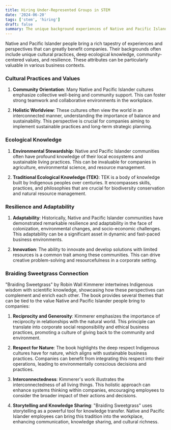 ```yaml
---
title: Hiring Under-Represented Groups in STEM
date: '2024-06-20'
tags: ['stem', 'hiring']
draft: false
summary: The unique background experiences of Native and Pacific Islander people can significantly benefit companies by introducing diverse perspectives, fostering sustainability, and promoting resilience and adaptability. "Braiding Sweetgrass" provides a compelling framework to understand and appreciate these contributions, highlighting how Indigenous wisdom can complement and enhance modern business practices. Integrating these values and knowledge systems can lead to more innovative, sustainable, and ethically grounded organizations.
---
```


Native and Pacific Islander people bring a rich tapestry of experiences and perspectives that can greatly benefit companies. Their backgrounds often include unique cultural practices, deep ecological knowledge, community-centered values, and resilience. These attributes can be particularly valuable in various business contexts.

### Cultural Practices and Values

1. **Community Orientation**: Many Native and Pacific Islander cultures emphasize collective well-being and community support. This can foster strong teamwork and collaborative environments in the workplace.

2. **Holistic Worldview**: These cultures often view the world in an interconnected manner, understanding the importance of balance and sustainability. This perspective is crucial for companies aiming to implement sustainable practices and long-term strategic planning.

### Ecological Knowledge

1. **Environmental Stewardship**: Native and Pacific Islander communities often have profound knowledge of their local ecosystems and sustainable living practices. This can be invaluable for companies in agriculture, environmental science, and resource management.

2. **Traditional Ecological Knowledge (TEK)**: TEK is a body of knowledge built by Indigenous peoples over centuries. It encompasses skills, practices, and philosophies that are crucial for biodiversity conservation and natural resource management.

### Resilience and Adaptability

1. **Adaptability**: Historically, Native and Pacific Islander communities have demonstrated remarkable resilience and adaptability in the face of colonization, environmental changes, and socio-economic challenges. This adaptability can be a significant asset in dynamic and fast-paced business environments.

2. **Innovation**: The ability to innovate and develop solutions with limited resources is a common trait among these communities. This can drive creative problem-solving and resourcefulness in a corporate setting.

### Braiding Sweetgrass Connection

"Braiding Sweetgrass" by Robin Wall Kimmerer intertwines Indigenous wisdom with scientific knowledge, showcasing how these perspectives can complement and enrich each other. The book provides several themes that can be tied to the value Native and Pacific Islander people bring to companies:

1. **Reciprocity and Generosity**: Kimmerer emphasizes the importance of reciprocity in relationships with the natural world. This principle can translate into corporate social responsibility and ethical business practices, promoting a culture of giving back to the community and environment.

2. **Respect for Nature**: The book highlights the deep respect Indigenous cultures have for nature, which aligns with sustainable business practices. Companies can benefit from integrating this respect into their operations, leading to environmentally conscious decisions and practices.

3. **Interconnectedness**: Kimmerer's work illustrates the interconnectedness of all living things. This holistic approach can enhance systems thinking within companies, encouraging employees to consider the broader impact of their actions and decisions.

4. **Storytelling and Knowledge Sharing**: "Braiding Sweetgrass" uses storytelling as a powerful tool for knowledge transfer. Native and Pacific Islander employees can bring this tradition into the workplace, enhancing communication, knowledge sharing, and cultural richness.
